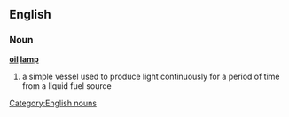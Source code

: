 ==English==
{{wikipedia|oil lamp}}

===Noun===
'''[[oil]] [[lamp]]'''

# a simple vessel used to produce light continuously for a period of time from a liquid fuel source

[[Category:English nouns]]